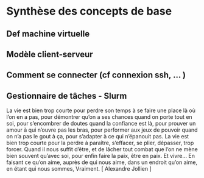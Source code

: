 # Synthèse des concepts de base

## Def machine virtuelle {.unnumbered}

## Modèle client-serveur {.unnumbered}

## Comment se connecter (cf connexion ssh, … ) {.unnumbered}

## Gestionnaire de tâches - Slurm {.unnumbered}
La vie est bien trop courte pour perdre son temps à se faire une place là où l’on en a pas, pour démontrer qu’on a ses chances quand on porte tout en soi, pour s’encombrer de doutes quand la confiance est là, pour prouver un amour à qui n’ouvre pas les bras, pour performer aux jeux de pouvoir quand on n’a pas le gout à ça, pour s’adapter à ce qui n’épanouit pas.
La vie est bien trop courte pour la perdre à paraître, s’effacer, se plier, dépasser, trop forcer.
Quand il nous suffit d’être, et de lâcher tout combat que l’on ne mène bien souvent qu’avec soi, pour enfin faire la paix, être en paix.
Et vivre...
En faisant ce qu’on aime, auprès de qui nous aime, dans un endroit qu’on aime, en étant qui nous sommes, Vraiment.
[ Alexandre Jollien ]
